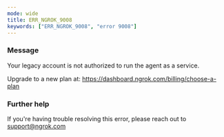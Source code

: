 ```yaml
---
mode: wide
title: ERR_NGROK_9008
keywords: ["ERR_NGROK_9008", "error 9008"]
---
```


### Message

Your legacy account is not authorized to run the agent as a service.

Upgrade to a new plan at: https://dashboard.ngrok.com/billing/choose-a-plan

### Further help

If you're having trouble resolving this error, please reach out to [support@ngrok.com](mailto:support@ngrok.com?subject=Help%20with%20ERR_NGROK_9008)
